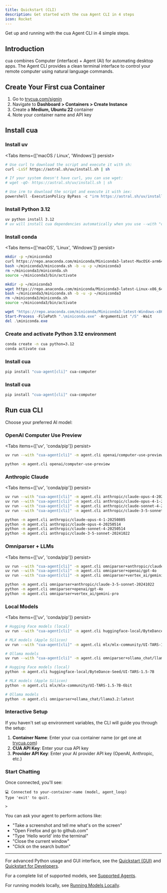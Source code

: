 ```yaml
---
title: Quickstart (CLI)
description: Get started with the cua Agent CLI in 4 steps
icon: Rocket
---
```



Get up and running with the cua Agent CLI in 4 simple steps.

<Steps>
<Step>

## Introduction

cua combines Computer (interface) + Agent (AI) for automating desktop apps. The Agent CLI provides a clean terminal interface to control your remote computer using natural language commands.

</Step>

<Step>

## Create Your First cua Container

1. Go to [trycua.com/signin](https://www.trycua.com/signin)
2. Navigate to **Dashboard > Containers > Create Instance**
3. Create a **Medium, Ubuntu 22** container
4. Note your container name and API key

</Step>

<Step>

## Install cua

<Accordions type="single" defaultValue="uv">

<Accordion title="uv (Recommended)" value="uv">

### Install uv

<Tabs items={['macOS / Linux', 'Windows']} persist>
<Tab value="macOS / Linux">

```bash
# Use curl to download the script and execute it with sh:
curl -LsSf https://astral.sh/uv/install.sh | sh

# If your system doesn't have curl, you can use wget:
# wget -qO- https://astral.sh/uv/install.sh | sh
```

</Tab>
<Tab value="Windows">

```powershell
# Use irm to download the script and execute it with iex:
powershell -ExecutionPolicy ByPass -c "irm https://astral.sh/uv/install.ps1 | iex"
```

</Tab>
</Tabs>

### Install Python 3.12

```bash
uv python install 3.12
# uv will install cua dependencies automatically when you use --with "cua-agent[cli]"
```

</Accordion>

<Accordion title="conda" value="conda">

### Install conda

<Tabs items={['macOS', 'Linux', 'Windows']} persist>
<Tab value="macOS">

```bash
mkdir -p ~/miniconda3
curl https://repo.anaconda.com/miniconda/Miniconda3-latest-MacOSX-arm64.sh -o ~/miniconda3/miniconda.sh
bash ~/miniconda3/miniconda.sh -b -u -p ~/miniconda3
rm ~/miniconda3/miniconda.sh
source ~/miniconda3/bin/activate
```

</Tab>
<Tab value="Linux">

```bash
mkdir -p ~/miniconda3
wget https://repo.anaconda.com/miniconda/Miniconda3-latest-Linux-x86_64.sh -O ~/miniconda3/miniconda.sh
bash ~/miniconda3/miniconda.sh -b -u -p ~/miniconda3
rm ~/miniconda3/miniconda.sh
source ~/miniconda3/bin/activate
```

</Tab>
<Tab value="Windows">

```powershell
wget "https://repo.anaconda.com/miniconda/Miniconda3-latest-Windows-x86_64.exe" -outfile ".\miniconda.exe"
Start-Process -FilePath ".\miniconda.exe" -ArgumentList "/S" -Wait
del .\miniconda.exe
```

</Tab>
</Tabs>

### Create and activate Python 3.12 environment

```bash
conda create -n cua python=3.12
conda activate cua
```

### Install cua

```bash
pip install "cua-agent[cli]" cua-computer
```

</Accordion>

<Accordion title="pip" value="pip">

### Install cua

```bash
pip install "cua-agent[cli]" cua-computer
```

</Accordion>

</Accordions>

</Step>

<Step>

## Run cua CLI

Choose your preferred AI model:

### OpenAI Computer Use Preview

<Tabs items={['uv', 'conda/pip']} persist>
<Tab value="uv">

```bash
uv run --with "cua-agent[cli]" -m agent.cli openai/computer-use-preview
```

</Tab>
<Tab value="conda/pip">

```bash
python -m agent.cli openai/computer-use-preview
```

</Tab>
</Tabs>

### Anthropic Claude

<Tabs items={['uv', 'conda/pip']} persist>
<Tab value="uv">

```bash
uv run --with "cua-agent[cli]" -m agent.cli anthropic/claude-opus-4-20250514
uv run --with "cua-agent[cli]" -m agent.cli anthropic/claude-opus-4-1-20250805
uv run --with "cua-agent[cli]" -m agent.cli anthropic/claude-sonnet-4-20250514
uv run --with "cua-agent[cli]" -m agent.cli anthropic/claude-3-5-sonnet-20241022
```

</Tab>
<Tab value="conda/pip">

```bash
python -m agent.cli anthropic/claude-opus-4-1-20250805
python -m agent.cli anthropic/claude-opus-4-20250514
python -m agent.cli anthropic/claude-sonnet-4-20250514
python -m agent.cli anthropic/claude-3-5-sonnet-20241022
```

</Tab>
</Tabs>

### Omniparser + LLMs

<Tabs items={['uv', 'conda/pip']} persist>
<Tab value="uv">

```bash
uv run --with "cua-agent[cli]" -m agent.cli omniparser+anthropic/claude-3-5-sonnet-20241022
uv run --with "cua-agent[cli]" -m agent.cli omniparser+openai/gpt-4o
uv run --with "cua-agent[cli]" -m agent.cli omniparser+vertex_ai/gemini-pro
```

</Tab>
<Tab value="conda/pip">

```bash
python -m agent.cli omniparser+anthropic/claude-3-5-sonnet-20241022
python -m agent.cli omniparser+openai/gpt-4o
python -m agent.cli omniparser+vertex_ai/gemini-pro
```

</Tab>
</Tabs>

### Local Models

<Tabs items={['uv', 'conda/pip']} persist>
<Tab value="uv">

```bash
# Hugging Face models (local)
uv run --with "cua-agent[cli]" -m agent.cli huggingface-local/ByteDance-Seed/UI-TARS-1.5-7B

# MLX models (Apple Silicon)
uv run --with "cua-agent[cli]" -m agent.cli mlx/mlx-community/UI-TARS-1.5-7B-6bit

# Ollama models
uv run --with "cua-agent[cli]" -m agent.cli omniparser+ollama_chat/llama3.2:latest
```

</Tab>
<Tab value="conda/pip">

```bash
# Hugging Face models (local)
python -m agent.cli huggingface-local/ByteDance-Seed/UI-TARS-1.5-7B

# MLX models (Apple Silicon)
python -m agent.cli mlx/mlx-community/UI-TARS-1.5-7B-6bit

# Ollama models
python -m agent.cli omniparser+ollama_chat/llama3.2:latest
```

</Tab>
</Tabs>

### Interactive Setup

If you haven't set up environment variables, the CLI will guide you through the setup:

1. **Container Name**: Enter your cua container name (or get one at [trycua.com](https://www.trycua.com/))
2. **CUA API Key**: Enter your cua API key
3. **Provider API Key**: Enter your AI provider API key (OpenAI, Anthropic, etc.)

### Start Chatting

Once connected, you'll see:

```
💻 Connected to your-container-name (model, agent_loop)
Type 'exit' to quit.

>
```

You can ask your agent to perform actions like:

- "Take a screenshot and tell me what's on the screen"
- "Open Firefox and go to github.com"
- "Type 'Hello world' into the terminal"
- "Close the current window"
- "Click on the search button"

</Step>
</Steps>

---

For advanced Python usage and GUI interface, see the [Quickstart (GUI)](/quickstart-ui) and [Quickstart for Developers](/quickstart-devs).

For a complete list of supported models, see [Supported Agents](/agent-sdk/supported-agents).

For running models locally, see [Running Models Locally](/agent-sdk/local-models).
